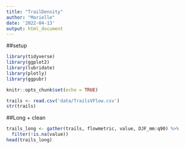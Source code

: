 ```yaml
---
title: "TrailDensity"
author: "Marielle"
date: '2022-04-13'
output: html_document
---
```

##setup
```r

library(tidyverse)
library(ggplot2)
library(lubridate)
library(plotly)
library(ggpubr)

knitr::opts_chunk$set(echo = TRUE)

trails <- read.csv('data/TrailsVFlow.csv')
str(trails)
```

##Long + clean
```r
trails_long <- gather(trails, flowmetric, value, DJF_mm:q90) %>%
  filter(!is.na(value))
head(trails_long)
```